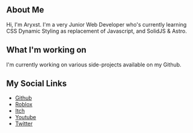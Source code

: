 ## About Me

Hi, I'm Aryxst. I'm a very Junior Web Developer who's currently learning CSS Dynamic Styling as replacement of Javascript, and SolidJS & Astro.

## What I'm working on

I'm currently working on various side-projects available on my Github.

## My Social Links

- [Github](https://github.com/aryxst)
- [Roblox](https://www.roblox.com/users/2684480151/profile)
- [Itch](https://aryxst.itch.io/)
- [Youtube](https://www.youtube.com/channel/UC9PvCz99h1KhY-MV9-njT9Q)
- [Twitter](https://twitter.com/aryxst)
